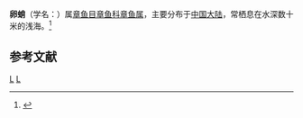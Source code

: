 {{Speciesbox 
| taxon = Octopus ovulum
| binomial_authority = Sasaki, 1917
}}
'''卵蛸'''（学名：''{{lang|la|Octopus ovulum}}''）属[[章鱼目|章鱼目]][[章鱼科|章鱼科]][[章鱼属|章鱼属]]，主要分布于[[中国大陆|中国大陆]]，常栖息在水深数十米的浅海。<ref>{{cite web|url=http://shell.sinica.edu.tw/chinese/shellbase_detail.php?science_no=4043|title=国际贝库：卵蛸|publisher=台湾贝类资料库|accessdate=2009-08-11}}</ref>

== 参考文献 ==
{{reflist}}
{{taxonbar}}
[[Category:_1917年描述的动物|L]]
[[Category:章鱼属|L]]